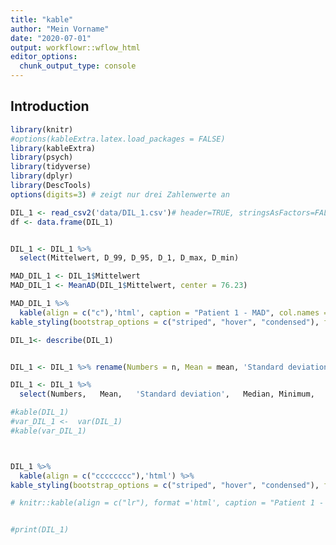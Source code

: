 ```yaml
---
title: "kable"
author: "Mein Vorname"
date: "2020-07-01"
output: workflowr::wflow_html
editor_options:
  chunk_output_type: console
---
```


## Introduction

```r
library(knitr)
#options(kableExtra.latex.load_packages = FALSE)
library(kableExtra)
library(psych)
library(tidyverse)
library(dplyr)
library(DescTools)
options(digits=3) # zeigt nur drei Zahlenwerte an

DIL_1 <- read_csv2('data/DIL_1.csv')# header=TRUE, stringsAsFactors=FALSE, sep=";", dec=",", row.names="Dosisname")
df <- data.frame(DIL_1)


DIL_1 <- DIL_1 %>% 
  select(Mittelwert, D_99, D_95, D_1, D_max, D_min)

MAD_DIL_1 <- DIL_1$Mittelwert
MAD_DIL_1 <- MeanAD(DIL_1$Mittelwert, center = 76.23) 

MAD_DIL_1 %>%
  kable(align = c("c"),'html', caption = "Patient 1 - MAD", col.names = c("MAD")) %>%
kable_styling(bootstrap_options = c("striped", "hover", "condensed"), full_width = FALSE)

DIL_1<- describe(DIL_1)


DIL_1 <- DIL_1 %>% rename(Numbers = n, Mean = mean, 'Standard deviation' = sd, Median = median, 'Standard errors' = se, Minimum = min, Maximum = max, Range = range)

DIL_1 <- DIL_1 %>% 
  select(Numbers,	Mean,	'Standard deviation',	Median,	Minimum,	Maximum, Range, 'Standard errors')

#kable(DIL_1)
#var_DIL_1 <-  var(DIL_1)
#kable(var_DIL_1)



DIL_1 %>%
  kable(align = c("cccccccc"),'html') %>%
kable_styling(bootstrap_options = c("striped", "hover", "condensed"), full_width = FALSE) 

# knitr::kable(align = c("lr"), format ='html', caption = "Patient 1 - DIL constraint", col.names = c("DIL boost constraint", "Numbers")) %>%


#print(DIL_1)

```

